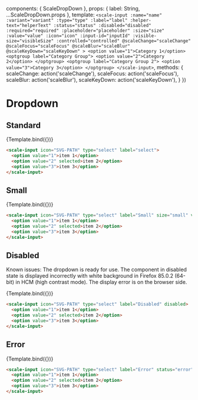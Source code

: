 
<Meta
  title='Components/Dropdown'
  component={ScaleDropDown}
  argTypes={{}}
/>

  components: { ScaleDropDown },
  props: {
    label: String,
    ...ScaleDropDown.props
  },
  template: `
    <scale-input
      :name="name"
      :variant="variant"
      :type="type"
      :label="label"
      :helper-text="helperText"
      :status="status"
      :disabled="disabled"
      :required="required"
      :placeholder="placeholder"
      :size="size"
      :value="value"
      :icon="icon"
      :input-id="inputId"
      :visible-size="visibleSize"
      :controlled="controlled"
      @scaleChange="scaleChange"
      @scaleFocus="scaleFocus"
      @scaleBlur="scaleBlur"
      @scaleKeyDown="scaleKeyDown"
    >
      <option value="1">Category 1</option>
      <optgroup label="Category Group">
        <option value="2">Category 2</option>
      </optgroup>
      <optgroup label="Category Group 2">
        <option value="3">Category 3</option>
      </optgroup>
    </scale-input>
  `,
  methods: {
    scaleChange: action('scaleChange'),
    scaleFocus: action('scaleFocus'),
    scaleBlur: action('scaleBlur'),
    scaleKeyDown: action('scaleKeyDown'),
  }
})

# Dropdown

## Standard

<Canvas withSource="none">
  <Story
    name='Standard'
    args={{
      label: 'Select',
      type: 'select',
      variant: 'animated',
    }}
  >
    {Template.bind({})}
  </Story>
</Canvas>

<ArgsTable story='Standard' />

```html
<scale-input icon="SVG-PATH" type="select" label="select">
  <option value="1">item 1</option>
  <option value="2" selected>item 2</option>
  <option value="3">item 3</option>
</scale-input>
```


## Small

<Canvas withSource="none">
  <Story
    name='Small'
    args={{
      label: 'Small',
      type: 'select',
      size: 'small',
      variant: 'animated',
    }}
  >
    {Template.bind({})}
  </Story>
</Canvas>


```html
<scale-input icon="SVG-PATH" type="select" label="Small" size="small" variant="animated" placeholder="Small">
  <option value="1">item 1</option>
  <option value="2" selected>item 2</option>
  <option value="3">item 3</option>
</scale-input>
```


## Disabled

Known issues: The dropdown is ready for use. The component in disabled state is displayed incorrectly with white background in Firefox 85.0.2 (64-bit) in HCM (high contrast mode).
The display error is on the browser side.

<Canvas withSource="none">
  <Story
    name='Disabled'
    args={{
      label: 'Disabled',
      type: 'select',
      variant: 'animated',
      disabled: true,
    }}
  >
    {Template.bind({})}
  </Story>
</Canvas>


```html
<scale-input icon="SVG-PATH" type="select" label="Disabled" disabled>
  <option value="1">item 1</option>
  <option value="2" selected>item 2</option>
  <option value="3">item 3</option>
</scale-input>
```


## Error

<Canvas withSource="none">
  <Story
    name='Error'
    args={{
      label: 'Error',
      type: 'select',
      variant: 'animated',
      status: 'error',
      helperText: 'Something went wrong...',
    }}
  >
    {Template.bind({})}
  </Story>
</Canvas>


```html
<scale-input icon="SVG-PATH" type="select" label="Error" status="error" helper-text="Something went wrong...">
  <option value="1">item 1</option>
  <option value="2" selected>item 2</option>
  <option value="3">item 3</option>
</scale-input>
```
